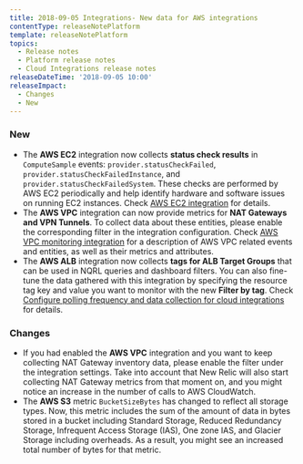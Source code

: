 ```yaml
---
title: 2018-09-05 Integrations- New data for AWS integrations
contentType: releaseNotePlatform
template: releaseNotePlatform
topics:
  - Release notes
  - Platform release notes
  - Cloud Integrations release notes
releaseDateTime: '2018-09-05 10:00'
releaseImpact:
  - Changes
  - New
---
```


### New

* The **AWS EC2** integration now collects **status check results** in `ComputeSample` events: `provider.statusCheckFailed`, `provider.statusCheckFailedInstance`, and `provider.statusCheckFailedSystem`. These checks are performed by AWS EC2 periodically and help identify hardware and software issues on running EC2 instances. Check [AWS EC2 integration](https://docs.newrelic.com/docs/infrastructure/new-relic-infrastructure/data-instrumentation/default-infrastructure-attributes-events#aws-ec2-attributes) for details.
* The **AWS VPC** integration can now provide metrics for **NAT Gateways and VPN Tunnels**. To collect data about these entities, please enable the corresponding filter in the integration configuration. Check [AWS VPC monitoring integration](https://docs.newrelic.com/docs/integrations/amazon-integrations/aws-integrations-list/aws-vpc-monitoring-integration) for a description of AWS VPC related events and entities, as well as their metrics and attributes.
* The **AWS ALB** integration now collects **tags for ALB Target Groups** that can be used in NQRL queries and dashboard filters. You can also fine-tune the data gathered with this integration by specifying the resource tag key and value you want to monitor with the new **Filter by tag**. Check [Configure polling frequency and data collection for cloud integrations](https://docs.newrelic.com/docs/integrations/new-relic-integrations/getting-started/configure-polling-frequency-data-collection-cloud-integrations) for details.

### Changes

* If you had enabled the **AWS VPC** integration and you want to keep collecting NAT Gateway inventory data, please enable the filter under the integration settings. Take into account that New Relic will also start collecting NAT Gateway metrics from that moment on, and you might notice an increase in the number of calls to AWS CloudWatch.
* The **AWS S3** metric `BucketSizeBytes` has changed to reflect all storage types. Now, this metric includes the sum of the amount of data in bytes stored in a bucket including Standard Storage, Reduced Redundancy Storage, Infrequent Access Storage (IAS), One zone IAS, and Glacier Storage including overheads. As a result, you might see an increased total number of bytes for that metric.
